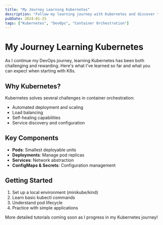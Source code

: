 ```yaml
---
title: "My Journey Learning Kubernetes"
description: "Follow my learning journey with Kubernetes and discover tips for mastering container orchestration."
pubDate: 2024-01-25
tags: ["Kubernetes", "DevOps", "Container Orchestration"]
---
```


# My Journey Learning Kubernetes

As I continue my DevOps journey, learning Kubernetes has been both challenging and rewarding. Here's what I've learned so far and what you can expect when starting with K8s.

## Why Kubernetes?

Kubernetes solves several challenges in container orchestration:
- Automated deployment and scaling
- Load balancing
- Self-healing capabilities
- Service discovery and configuration

## Key Components

- **Pods**: Smallest deployable units
- **Deployments**: Manage pod replicas
- **Services**: Network abstraction
- **ConfigMaps & Secrets**: Configuration management

## Getting Started

1. Set up a local environment (minikube/kind)
2. Learn basic kubectl commands
3. Understand pod lifecycle
4. Practice with simple applications

More detailed tutorials coming soon as I progress in my Kubernetes journey!